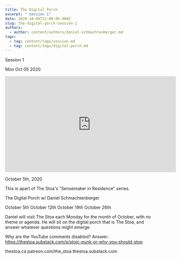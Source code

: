 ```yaml
---
title: The Digital Porch
excerpt: " Session 1"
date: 2020-10-04T22:00:00.000Z
slug: the-digital-porch-session-1
authors:
  - author: content/authors/daniel-schmachtenberger.md
tags:
  - tag: content/tags/session.md
  - tag: content/tags/digital-porch.md
---
```




 Session 1

Mon Oct 05 2020

<iframe width="560" height="315" src="https://www.youtube.com/embed/VLGjzGbPxVI" title="The Digital Porch: Session 1 w/ Daniel Schmachtenberger" frameborder="0" allow="accelerometer; autoplay; clipboard-write; encrypted-media; gyroscope; picture-in-picture" allowfullscreen ></iframe>

October 5th, 2020

This is apart of The Stoa's "Sensemaker in Residence" series. 

The Digital Porch w/ Daniel Schmachtenberger

October 5th
October 12th
October 19th
October 26th

Daniel will visit The Stoa each Monday for the month of October, with no theme or agenda. He will sit on the digital porch that is The Stoa, and answer whatever questions might emerge. 

Why are the YouTube comments disabled? Answer: https://thestoa.substack.com/p/stoic-punk-or-why-you-should-stop

thestoa.ca
patreon.com/the_stoa
thestoa.substack.com


